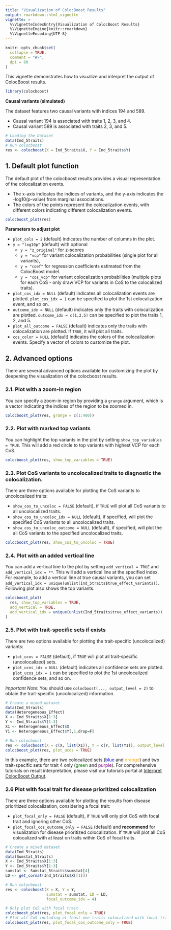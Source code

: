 ```yaml
---
title: "Visualization of ColocBoost Results"
output: rmarkdown::html_vignette
vignette: >
  %\VignetteIndexEntry{Visualization of ColocBoost Results}
  %\VignetteEngine{knitr::rmarkdown}
  %\VignetteEncoding{UTF-8}
---
```


```r
knitr::opts_chunk$set(
  collapse = TRUE,
  comment = "#>",
  dpi = 80
)
```

This vignette demonstrates how to visualize and interpret the output of ColocBoost results.

```r
library(colocboost)
```

**Causal variants (simulated)**

The dataset features two causal variants with indices 194 and 589.

- Causal variant 194 is associated with traits 1, 2, 3, and 4.
- Causal variant 589 is associated with traits 2, 3, and 5.

```r
# Loading the Dataset
data(Ind_5traits)
# Run colocboost 
res <- colocboost(X = Ind_5traits$X, Y = Ind_5traits$Y)
```

## 1. Default plot function

The default plot of the colocboost results provides a visual representation of the colocalization events.

- The x-axis indicates the indices of variants, and the y-axis indicates the -log10(p-value) from marginal associations.
- The colors of the points represent the colocalization events, with different colors indicating different colocalization events.

```r
colocboost_plot(res)
```

**Parameters to adjust plot**

- `plot_cols = 2` (default) indicates the number of columns in the plot.
- `y = "log10p"` (default) with optional 
    - `y = "z_original"` for z-scores
    - `y = "vcp"` for variant colocalization probabilities (single plot for all variants),
    - `y = "coef"` for regression coefficients estimated from the ColocBoost model.
    - `y = "cos_vcp"` for variant colocalization probabilities (multiple plots for each CoS - only draw VCP for variants in CoS to the colocalized traits).
- `plot_cos_idx = NULL` (default) indicates all colocalization events are plotted. `plot_cos_idx = 1` can be specified to plot the 1st colocalization event, and so on.
- `outcome_idx = NULL` (default) indicates only the traits with colocalization are plotted. `outcome_idx = c(1,2,5)` can be specified to plot the traits 1, 2, and 5.
- `plot_all_outcome = FALSE` (default) indicates only the traits with colocalization are plotted. If `TRUE`, it will plot all traits.
- `cos_color = NULL` (default) indicates the colors of the colocalization events. Specify a vector of colors to customize the plot.


## 2. Advanced options

There are several advanced options available for customizing the plot by deepening the visualization of the colocboost results.

### 2.1. Plot with a zoom-in region

You can specify a zoom-in region by providing a `grange` argument, which is a vector indicating the indices of the region to be zoomed in.

```r
colocboost_plot(res, grange = c(1:400))
```


### 2.2. Plot with marked top variants

You can highlight the top variants in the plot by setting `show_top_variables = TRUE`. This will add a red circle to top variants with highest VCP for each CoS.

```r
colocboost_plot(res, show_top_variables = TRUE)
```


### 2.3. Plot CoS variants to uncolocalized traits to diagnostic the colocalization.

There are three options available for plotting the CoS variants to uncolocalized traits:

- `show_cos_to_uncoloc = FALSE` (default), if `TRUE` will plot all CoS variants to all uncolocalized traits.
- `show_cos_to_uncoloc_idx = NULL` (default), if specified, will plot the specified CoS variants to all uncolocalized traits.
- `show_cos_to_uncoloc_outcome = NULL` (default), if specified, will plot the all CoS variants to the specified uncolocalized traits.

```r
colocboost_plot(res, show_cos_to_uncoloc = TRUE)
```

### 2.4. Plot with an added vertical line

You can add a vertical line to the plot by setting `add_vertical = TRUE` and `add_vertical_idx = **`. This will add a vertical line at the specified index.
For example, to add a vertical line at true causal variants, you can set `add_vertical_idx = unique(unlist(Ind_5traits$true_effect_variants))`.
Following plot also shows the top variants.


```r
colocboost_plot(
  res, show_top_variables = TRUE, 
  add_vertical = TRUE, 
  add_vertical_idx = unique(unlist(Ind_5traits$true_effect_variants))
)
```


### 2.5. Plot with trait-specific sets if exists

There are two options available for plotting the trait-specific (uncolocalized) variants:

- `plot_ucos = FALSE` (default), if `TRUE` will plot all trait-specific (uncolocalized) sets.
- `plot_ucos_idx = NULL` (default) indicates all confidence sets are plotted. `plot_ucos_idx = 1` can be specified to plot the 1st uncolocalized confidence sets, and so on.

*Important Note*: You should use `colocboost(..., output_level = 2)` to obtain the trait-specific (uncolocalized) information.

```r
# Create a mixed dataset
data(Ind_5traits)
data(Heterogeneous_Effect)
X <- Ind_5traits$X[1:3]
Y <- Ind_5traits$Y[1:3]
X1 <- Heterogeneous_Effect$X
Y1 <- Heterogeneous_Effect$Y[,1,drop=F]

# Run colocboost
res <- colocboost(X = c(X, list(X1)), Y = c(Y, list(Y1)), output_level = 2)
colocboost_plot(res, plot_ucos = TRUE)
```

In this example, there are two colocalized sets (<span style="color:blue">blue</span> and <span style="color:orange">orange</span>) and
two trait-specific sets for trait 4 only (<span style="color:green">green</span> and <span style="color:purple">purple</span>).
For comprehensive tutorials on result interpretation, please visit our tutorials portal 
at [Interpret ColocBoost Output](https://statfungen.github.io/colocboost/articles/Interpret_ColocBoost_Output.html).



### 2.6 Plot with focal trait for disease prioritized colocalization

There are three options available for plotting the results from disease prioritized colocalization, considering a focal trait:

- `plot_focal_only = FALSE` (default), if `TRUE` will only plot CoS with focal trait and ignoring other CoS.
- `plot_focal_cos_outcome_only = FALSE` (default) and **recommend** for visualization for disease prioritized colocalization.
If `TRUE` will plot all CoS colocalized with at least on traits within CoS of focal traits.

```r
# Create a mixed dataset
data(Ind_5traits)
data(Sumstat_5traits) 
X <- Ind_5traits$X[1:3]
Y <- Ind_5traits$Y[1:3]
sumstat <- Sumstat_5traits$sumstat[4]
LD <- get_cormat(Ind_5traits$X[[1]])

# Run colocboost
res <- colocboost(X = X, Y = Y, 
                  sumstat = sumstat, LD = LD, 
                  focal_outcome_idx = 4)

# Only plot CoS with focal trait
colocboost_plot(res, plot_focal_only = TRUE)
# Plot all CoS including at least one traits colocalized with focal trait
colocboost_plot(res, plot_focal_cos_outcome_only = TRUE)
```


